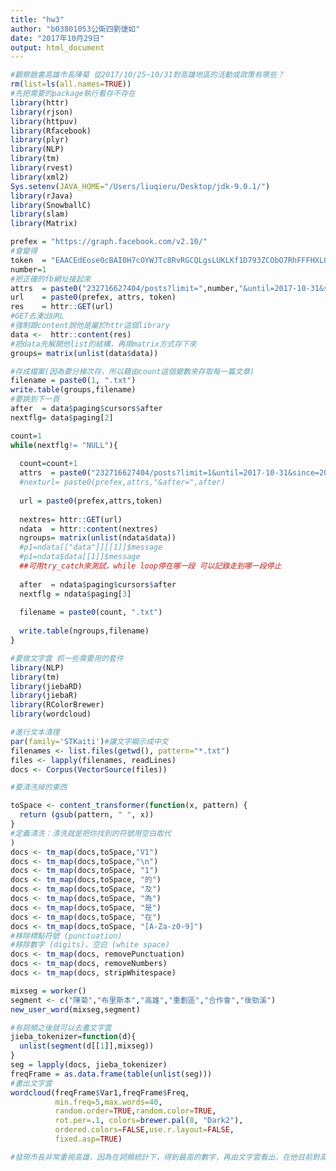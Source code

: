 ```yaml
---
title: "hw3"
author: "b03801053公衛四劉倢如"
date: "2017年10月29日"
output: html_document
---
```


```r
#觀察臉書高雄市長陳菊 從2017/10/25~10/31對高雄地區的活動或政策有哪些？
rm(list=ls(all.names=TRUE))
#先把需要的package執行看存不存在
library(httr)
library(rjson)
library(httpuv)
library(Rfacebook)
library(plyr)
library(NLP)
library(tm)
library(rvest)
library(xml2)
Sys.setenv(JAVA_HOME="/Users/liuqieru/Desktop/jdk-9.0.1/")
library(rJava)
library(SnowballC)
library(slam)
library(Matrix)
```



```r

prefex = "https://graph.facebook.com/v2.10/"
#會變得
token  = "EAACEdEose0cBAI0H7cOYWJTc8RvRGCQLgsLUKLKf1D793ZCObO7RhFFFHXL0yB5eMHmmuolZAn4qJJFtlOeSZCsPo1xz0MN9AoughihMCuOUHkBhikYHZCs7mZBdWpsYfYwQlZCSMRVA5fFnooe8vbdlZBkPjNxaC2GXZCa33AEshTV7ATyEoUDCTaaMGUyZADJHl3mZAsNBtbFwZDZD"
number=1
#把正確的fb網址接起來
attrs  = paste0("232716627404/posts?limit=",number,"&until=2017-10-31&since=2017-10-25&access_token=")
url    = paste0(prefex, attrs, token)
res    = httr::GET(url)
#GET去湊出URL
#強制跟content說他是屬於httr這個library
data <-  httr::content(res)
#把data先解開他list的結構，再用matrix方式存下來
groups= matrix(unlist(data$data))

#存成檔案(因為要分梯次存，所以藉由count這個變數來存取每一篇文章)
filename = paste0(1, ".txt")
write.table(groups,filename)
#要跳到下一頁
after  = data$paging$cursors$after
nextflg= data$paging[2]

count=1
while(nextflg!= "NULL"){
  
  count=count+1
  attrs  = paste0("232716627404/posts?limit=1&until=2017-10-31&since=2017-10-25&after=",after,"&access_token=")
  #nexturl= paste0(prefex,attrs,"&after=",after)
  
  url = paste0(prefex,attrs,token)
  
  nextres= httr::GET(url)
  ndata  = httr::content(nextres)
  ngroups= matrix(unlist(ndata$data))
  #p1=ndata[["data"]][[1]]$message
  #p1=ndata$data[[1]]$message
  ##可用try_catch來測試，while loop停在哪一段 可以記錄走到哪一段停止
  
  after  = ndata$paging$cursors$after
  nextflg = ndata$paging[3]
  
  filename = paste0(count, ".txt")
  
  write.table(ngroups,filename)
}


```


```r
#要做文字雲 抓一些需要用的套件
library(NLP)
library(tm)
library(jiebaRD)
library(jiebaR)
library(RColorBrewer)
library(wordcloud)
```

```r
#進行文本清理
par(family='STKaiti')#讓文字顯示成中文
filenames <- list.files(getwd(), pattern="*.txt")
files <- lapply(filenames, readLines)
docs <- Corpus(VectorSource(files))

#要清洗掉的東西

toSpace <- content_transformer(function(x, pattern) {
  return (gsub(pattern, " ", x))
}
#定義清洗：清洗就是把你找到的符號用空白取代
)
docs <- tm_map(docs,toSpace,"V1")
docs <- tm_map(docs,toSpace,"\n")
docs <- tm_map(docs,toSpace, "1")
docs <- tm_map(docs,toSpace, "的")
docs <- tm_map(docs,toSpace, "及")
docs <- tm_map(docs,toSpace, "為")
docs <- tm_map(docs,toSpace, "是")
docs <- tm_map(docs,toSpace, "在")
docs <- tm_map(docs,toSpace, "[A-Za-z0-9]")
#移除標點符號 (punctuation)
#移除數字 (digits)、空白 (white space)
docs <- tm_map(docs, removePunctuation)
docs <- tm_map(docs, removeNumbers)
docs <- tm_map(docs, stripWhitespace)

mixseg = worker()
segment <- c("陳菊","布里斯本","高雄","重劃區","合作會","後勁溪")
new_user_word(mixseg,segment)

#有詞頻之後就可以去畫文字雲
jieba_tokenizer=function(d){
  unlist(segment(d[[1]],mixseg))
}
seg = lapply(docs, jieba_tokenizer)
freqFrame = as.data.frame(table(unlist(seg)))
#畫出文字雲
wordcloud(freqFrame$Var1,freqFrame$Freq,
          min.freq=5,max.words=40,
          random.order=TRUE,random.color=TRUE, 
          rot.per=.1, colors=brewer.pal(8, "Dark2"),
          ordered.colors=FALSE,use.r.layout=FALSE,
          fixed.asp=TRUE)

#發現市長非常重視高雄，因為在詞頻統計下，得到最高的數字，再由文字雲看出，在他目前對高雄的規劃下，相當重視環境、水質、與國際接軌的關係...等


```

